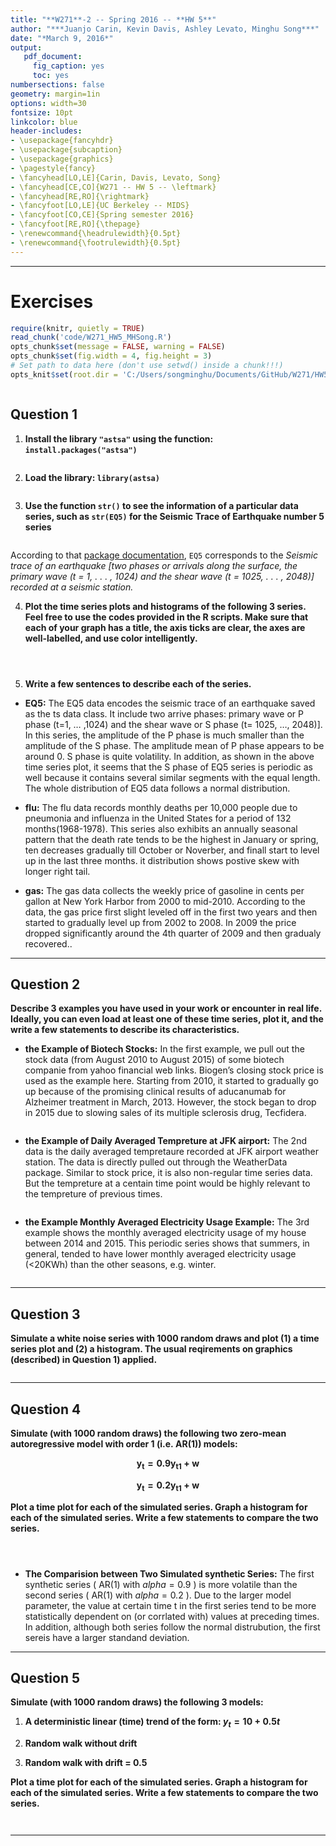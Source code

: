 ```yaml
---
title: "**W271**-2 -- Spring 2016 -- **HW 5**"
author: "***Juanjo Carin, Kevin Davis, Ashley Levato, Minghu Song***"
date: "*March 9, 2016*"
output:
   pdf_document:
     fig_caption: yes
     toc: yes
numbersections: false
geometry: margin=1in
options: width=30
fontsize: 10pt
linkcolor: blue
header-includes:
- \usepackage{fancyhdr}
- \usepackage{subcaption}
- \usepackage{graphics}
- \pagestyle{fancy}
- \fancyhead[LO,LE]{Carin, Davis, Levato, Song}
- \fancyhead[CE,CO]{W271 -- HW 5 -- \leftmark}
- \fancyhead[RE,RO]{\rightmark}
- \fancyfoot[LO,LE]{UC Berkeley -- MIDS}
- \fancyfoot[CO,CE]{Spring semester 2016}
- \fancyfoot[RE,RO]{\thepage}
- \renewcommand{\headrulewidth}{0.5pt}
- \renewcommand{\footrulewidth}{0.5pt}
---
```


**********

\pagebreak

# Exercises

```r
require(knitr, quietly = TRUE)
read_chunk('code/W271_HW5_MHSong.R')
opts_chunk$set(message = FALSE, warning = FALSE)
opts_chunk$set(fig.width = 4, fig.height = 3)
# Set path to data here (don't use setwd() inside a chunk!!!)
opts_knit$set(root.dir = 'C:/Users/songminghu/Documents/GitHub/W271/HW5')
```

```r
```



## Question 1

1. **Install the library `"astsa"` using the function: `install.packages("astsa")`**

```r
```

2. **Load the library: `library(astsa)`**

```r
```

3. **Use the function `str()` to see the information of a particular data series, such as `str(EQ5)` for the Seismic Trace of Earthquake number 5 series**

```r
```

According to that [package documentation](https://cran.r-project.org/web/packages/astsa/astsa.pdf), `EQ5` corresponds to the *Seismic trace of an earthquake [two phases or arrivals along the surface, the primary wave (t = 1, . . . , 1024) and the shear wave (t = 1025, . . . , 2048)] recorded at a seismic station.*

4. **Plot the time series plots and histograms of the following 3 series. Feel free to use the codes provided in the R scripts. Make sure that each of your graph has a title, the axis ticks are clear, the axes are well-labelled, and use color intelligently.**

```r
```

```r
```

```r
```

5. **Write a few sentences to describe each of the series.**

  + **EQ5:**
  The EQ5 data encodes the seismic trace of an earthquake saved as the ts data class. It include two arrive phases: primary wave or P phase (t=1, ... ,1024) and the shear wave or S phase (t= 1025, ..., 2048)]. In this series, the amplitude of the P phase is much smaller than the amplitude of the S phase.  The amplitude mean of P phase appears to be around 0.  S phase is quite volatility.  In addition, as shown in the above time series plot, it seems that the S phase of EQ5 series is periodic as well because it contains several similar segments with the equal length.  The whole distribution of EQ5 data follows a normal distribution. 

  + **flu:**
  The flu data records monthly deaths per 10,000 people due to pneumonia and influenza in the United States for a period of 132 months(1968-1978). This series also exhibits an annually seasonal pattern that the death rate tends to be the highest in January or spring, ten decreases gradually till October or Noverber, and finall start to level up in the last three months. it distribution shows postive skew with longer right tail.  

  + **gas:**
  The gas data collects the weekly price of gasoline in cents per gallon at New York Harbor from 2000 to mid-2010.  According to the data, the gas price first slight leveled off in the first two years and then started to gradually level up from 2002 to 2008.  In 2009 the price dropped significantly around the 4th quarter of 2009 and then gradualy recovered..  


**********

## Question 2

**Describe 3 examples you have used in your work or encounter in real life. Ideally, you can even load at least one of these time series, plot it, and the write a few statements to describe its characteristics.**

+ **the Example of Biotech Stocks:**
In the first example, we pull out the stock data (from August 2010 to August 2015) of some biotech companie from yahoo financial web links. Biogen's closing stock price is used as the example here. Starting from 2010, it started to gradually go up because of the promising clinical results of aducanumab for Alzheimer treatment in March, 2013. However, the stock began to drop in 2015 due to slowing sales of its multiple sclerosis drug, Tecfidera.  
   
```r
```

+ **the Example of Daily Averaged Tempreture  at JFK airport:**
The 2nd data is the daily averaged tempretaure recorded at JFK airport weather station.  The data is directly pulled out through the WeatherData package. Similar to stock price, it is also non-regular time series data.  But the tempreture at a centain time point would be highly relevant to the tempreture of previous times.         

```r
```

+ **the Example Monthly Averaged Electricity Usage Example:**
The 3rd example shows the monthly averaged electricity usage of my house between 2014 and 2015.  This periodic series shows that summers, in general, tended to have lower monthly averaged electricity usage (<20KWh) than the other seasons, e.g. winter.  

```r
```



**********

## Question 3

**Simulate a white noise series with 1000 random draws and plot (1) a time series plot and (2) a histogram. The usual reqirements on graphics (described) in Question 1) applied.**

```r
```



**********

## Question 4

**Simulate (with 1000 random draws) the following two zero-mean autoregressive model with order 1 (i.e. AR(1)) models:**

$$\mathbf{y_t = 0.9y_{t1} + w}$$

$$\mathbf{y_t = 0.2y_{t1} + w}$$

**Plot a time plot for each of the simulated series. Graph a histogram for each of the simulated series. Write a few statements to compare the two series.**

```r
```

```r
```

```r
```

+ **The Comparision between Two Simulated synthetic Series:**
The first synthetic series ( AR(1) with $alpha=0.9$ ) is more volatile than the second series ( AR(1) with $alpha=0.2$ ). Due to the larger model parameter,  the value  at certain time t in the first series tend to be more statistically dependent on (or corrlated with) values at preceding times.  In addition, although both series follow the normal distrubution, the first sereis have a larger standand deviation. 

**********

## Question 5

**Simulate (with 1000 random draws) the following 3 models:**

1. **A deterministic linear (time) trend of the form: $y_t = 10 + 0.5t$**

2. **Random walk without drift**

3. **Random walk with drift = 0.5**

**Plot a time plot for each of the simulated series. Graph a histogram for each of the simulated series. Write a few statements to compare the two series.**

```r
```


```r
```

**********
